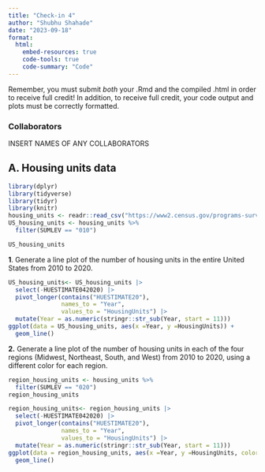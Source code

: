 ```yaml
---
title: "Check-in 4"
author: "Shubhu Shahade"
date: "2023-09-18"
format: 
  html:
    embed-resources: true
    code-tools: true
    code-summary: "Code"
---
```


Remember, you must submit *both* your .Rmd and the compiled .html in order to receive full credit! In addition, to receive full credit, your code output and plots must be correctly formatted.

### Collaborators

INSERT NAMES OF ANY COLLABORATORS

## A. Housing units data

```r
library(dplyr)
library(tidyverse)
library(tidyr)
library(knitr)
housing_units <- readr::read_csv("https://www2.census.gov/programs-surveys/popest/datasets/2010-2020/housing/HU-EST2020_ALL.csv")
US_housing_units <- housing_units %>%
  filter(SUMLEV == "010")

US_housing_units
```

**1**. Generate a line plot of the number of housing units in the entire United States from 2010 to 2020.
```r

US_housing_units<- US_housing_units |> 
  select(-HUESTIMATE042020) |>
  pivot_longer(contains("HUESTIMATE20"), 
               names_to = "Year",
               values_to = "HousingUnits") |>
  mutate(Year = as.numeric(stringr::str_sub(Year, start = 11)))
ggplot(data = US_housing_units, aes(x =Year, y =HousingUnits)) + 
  geom_line()
```


**2.** Generate a line plot of the number of housing units in each of the four regions (Midwest, Northeast, South, and West) from 2010 to 2020, using a different color for each region.
```r
region_housing_units <- housing_units %>%
  filter(SUMLEV == "020")
region_housing_units

region_housing_units<- region_housing_units |> 
  select(-HUESTIMATE042020) |>
  pivot_longer(contains("HUESTIMATE20"), 
               names_to = "Year",
               values_to = "HousingUnits") |>
  mutate(Year = as.numeric(stringr::str_sub(Year, start = 11)))
ggplot(data = region_housing_units, aes(x =Year, y =HousingUnits, color = REGNAME)) + 
  geom_line()
```